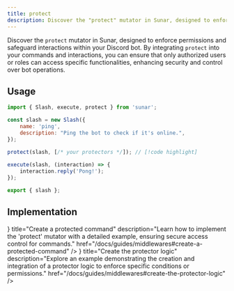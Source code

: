 ```yaml
---
title: protect
description: Discover the "protect" mutator in Sunar, designed to enforce permissions and safeguard interactions within your Discord bot. By integrating "protect" into your commands and interactions, you can ensure that only authorized users or roles can access specific functionalities, enhancing security and control over bot operations.
---
```


<Links>
<Link label="Source" icon="github" link="https://github.com/sunarjs/sunar/blob/main/packages/sunar/src/mutators/protect/protect.ts" />
</Links>

Discover the `protect` mutator in Sunar, designed to enforce permissions and safeguard interactions within your Discord bot. By integrating `protect` into your commands and interactions, you can ensure that only authorized users or roles can access specific functionalities, enhancing security and control over bot operations.

## Usage

```js title="src/commands/ping.js"
import { Slash, execute, protect } from 'sunar';

const slash = new Slash({
	name: 'ping',
	description: "Ping the bot to check if it's online.",
});

protect(slash, [/* your protectors */]); // [!code highlight]
 
execute(slash, (interaction) => {
	interaction.reply('Pong!');
});

export { slash };
```


## Implementation

<Cards>
    <Card
		icon={<ShieldPlus />}
        title="Create a protected command"
        description="Learn how to implement the 'protect' mutator with a detailed example, ensuring secure access control for commands."
        href="/docs/guides/middlewares#create-a-protected-command"
    />
    <Card
		icon={<Ampersands />}
        title="Create the protector logic"
        description="Explore an example demonstrating the creation and integration of a protector logic to enforce specific conditions or permissions."
        href="/docs/guides/middlewares#create-the-protector-logic"
    />
</Cards>

